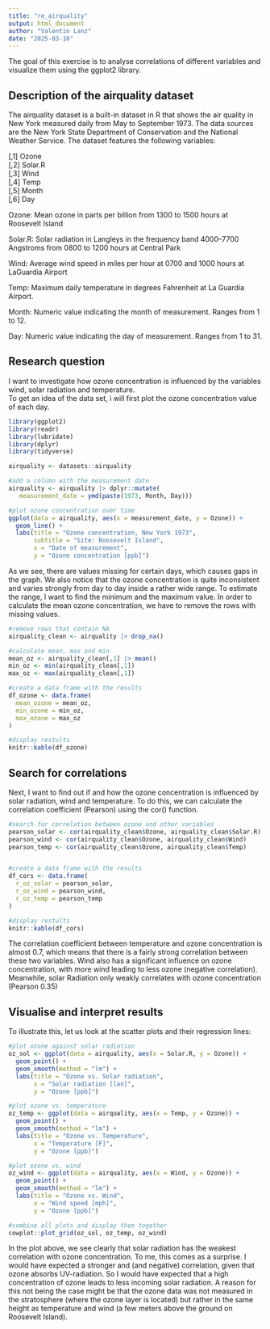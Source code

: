 ```yaml
---
title: "re_airquality"
output: html_document
author: "Valentin Lanz"
date: "2025-03-10"
---
```



The goal of this exercise is to analyse correlations of different variables and visualize them using the ggplot2 library.
  
## Description of the airquality dataset
The airquality dataset is a built-in dataset in R that shows the air quality in New York measured daily from May to September 1973. The data sources are the New York State Department of Conservation and the National Weather Service. The dataset features the following variables:

[,1]	Ozone  
[,2]	Solar.R  
[,3]	Wind   
[,4]	Temp  
[,5]	Month  
[,6]	Day   


Ozone: Mean ozone in parts per billion from 1300 to 1500 hours at Roosevelt Island

Solar.R: Solar radiation in Langleys in the frequency band 4000–7700 Angstroms from 0800 to 1200 hours at Central Park

Wind: Average wind speed in miles per hour at 0700 and 1000 hours at LaGuardia Airport

Temp: Maximum daily temperature in degrees Fahrenheit at La Guardia Airport.

Month: Numeric value indicating the month of measurement. Ranges from 1 to 12.

Day: Numeric value indicating the day of measurement. Ranges from 1 to 31.

  
## Research question
I want to investigate how ozone concentration is influenced by the variables wind, solar radiation and temperature.  
To get an idea of the data set, i will first plot the ozone concentration value of each day.


```r
library(ggplot2)
library(readr)
library(lubridate)
library(dplyr)
library(tidyverse)

airquality <- datasets::airquality

#add a column with the measurement date
airquality <- airquality |> dplyr::mutate(
   measurement_date = ymd(paste(1973, Month, Day)))

#plot ozone concentration over time
ggplot(data = airquality, aes(x = measurement_date, y = Ozone)) +
  geom_line() +
  labs(title = "Ozone concentration, New York 1973", 
       subtitle = "Site: Roosevelt Island",
       x = "Date of measurement",
       y = "Ozone concentration [ppb]")

```

As we see, there are values missing for certain days, which causes gaps in the graph.
We also notice that the ozone concentration is quite inconsistent and varies strongly from day to day inside a rather wide range. To estimate the range, I want to find the minimum and the maximum value.
In order to calculate the mean ozone concentration, we have to remove the rows with missing values. 

```r

#remove rows that contain NA
airquality_clean <- airquality |> drop_na()

#calculate mean, max and min
mean_oz <- airquality_clean[,1] |> mean()
min_oz <- min(airquality_clean[,1])
max_oz <- max(airquality_clean[,1])

#create a data frame with the results
df_ozone <- data.frame(
  mean_ozone = mean_oz,
  min_ozone = min_oz,
  max_ozone = max_oz
)

#display restults
knitr::kable(df_ozone)

```

## Search for correlations

Next, I want to find out if and how the ozone concentration is influenced by solar radiation, wind and temperature. To do this, we can calculate the correlation coefficient (Pearson) using the cor() function.


```r
#search for correlation between ozone and other variables
pearson_solar <- cor(airquality_clean$Ozone, airquality_clean$Solar.R)
pearson_wind <- cor(airquality_clean$Ozone, airquality_clean$Wind)
pearson_temp <- cor(airquality_clean$Ozone, airquality_clean$Temp)


#create a data frame with the results
df_cors <- data.frame(
  r_oz_solar = pearson_solar,
  r_oz_wind = pearson_wind,
  r_oz_temp = pearson_temp
)

#display restults
knitr::kable(df_cors)

```

The correlation coefficient between temperature and ozone concentration is almost 0.7, which means that there is a fairly strong correlation between these two variables.
Wind also has a significant influence on ozone concentration, with more wind leading to less ozone (negative correlation). Meanwhile, solar Radiation only weakly correlates with ozone concentration (Pearson 0.35)

## Visualise and interpret results
To illustrate this, let us look at the scatter plots and their regression lines:
```r

#plot ozone against solar radiation
oz_sol <- ggplot(data = airquality, aes(x = Solar.R, y = Ozone)) +
  geom_point() +
  geom_smooth(method = "lm") +
  labs(title = "Ozone vs. Solar radiation",
       x = "Solar radiation [lan]",
       y = "Ozone [ppb]")

#plot ozone vs. temperature
oz_temp <- ggplot(data = airquality, aes(x = Temp, y = Ozone)) +
  geom_point() +
  geom_smooth(method = "lm") +
  labs(title = "Ozone vs. Temperature", 
       x = "Temperature [F]",
       y = "Ozone [ppb]")

#plot ozone vs. wind
oz_wind <- ggplot(data = airquality, aes(x = Wind, y = Ozone)) +
  geom_point() +
  geom_smooth(method = "lm") +
  labs(title = "Ozone vs. Wind",
       x = "Wind speed [mph]",
       y = "Ozone [ppb]")

#combine all plots and display them together
cowplot::plot_grid(oz_sol, oz_temp, oz_wind)

```
  
In the plot above, we see clearly that solar radiation has the weakest correlation with ozone concentration. To me, this comes as a surprise. I would have expected a stronger and (and negative) correlation, given that ozone absorbs UV-radiation. So I would have expected that a high concentration of ozone leads to less incoming solar radiation.
A reason for this not being the case might be that the ozone data was not measured in the stratosphere (where the ozone layer is located) but rather in the same height as temperature and wind (a few meters above the ground on Roosevelt Island).


